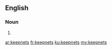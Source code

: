 ==English==

===Noun===
{{head|en|plural}}

# {{plural of|keepnet|lang=en}}

[[ar:keepnets]]
[[fr:keepnets]]
[[ku:keepnets]]
[[my:keepnets]]
